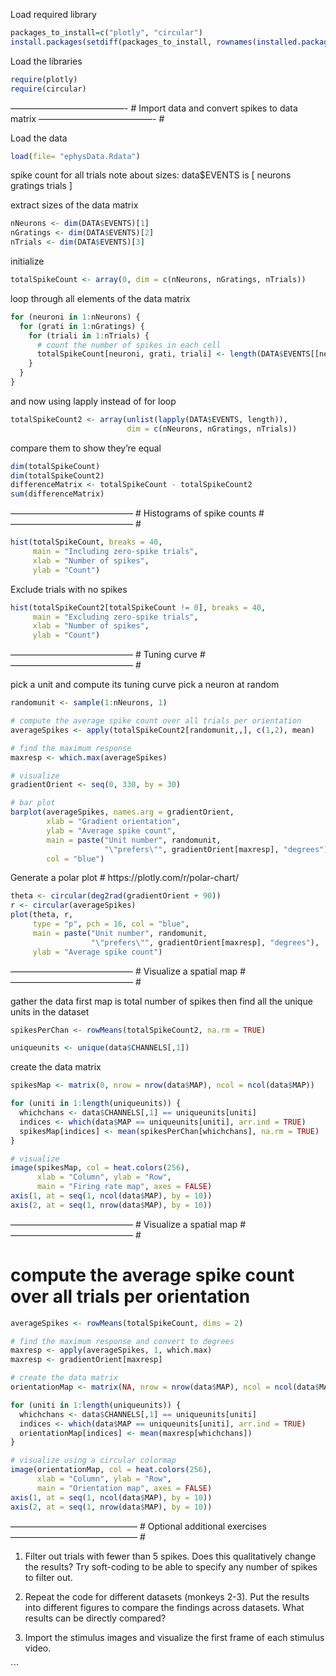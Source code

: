 Load required library

```r
packages_to_install=c("plotly", "circular")
install.packages(setdiff(packages_to_install, rownames(installed.packages())))
```

Load the libraries
```r
require(plotly)
require(circular)
```
 ---------------------------------------- #
Import data and convert spikes to data matrix
 ---------------------------------------- #

Load the data
```r
load(file= "ephysData.Rdata")
```

spike count for all trials
note about sizes:
data$EVENTS is [ neurons gratings trials ]

extract sizes of the data matrix

```r
nNeurons <- dim(DATA$EVENTS)[1]
nGratings <- dim(DATA$EVENTS)[2]
nTrials <- dim(DATA$EVENTS)[3]
```

initialize
```r
totalSpikeCount <- array(0, dim = c(nNeurons, nGratings, nTrials))
```

loop through all elements of the data matrix
```r
for (neuroni in 1:nNeurons) {
  for (grati in 1:nGratings) {
    for (triali in 1:nTrials) {
      # count the number of spikes in each cell
      totalSpikeCount[neuroni, grati, triali] <- length(DATA$EVENTS[[neuroni, grati, triali]])
    }
  }
}
```

and now using lapply instead of for loop
```r
totalSpikeCount2 <- array(unlist(lapply(DATA$EVENTS, length)),
                          dim = c(nNeurons, nGratings, nTrials))
```

compare them to show they're equal
```r
dim(totalSpikeCount)
dim(totalSpikeCount2)
differenceMatrix <- totalSpikeCount - totalSpikeCount2
sum(differenceMatrix)
```

------------------------------------------ #
Histograms of spike counts       #
------------------------------------------ #


```r

hist(totalSpikeCount, breaks = 40,
     main = "Including zero-spike trials",
     xlab = "Number of spikes",
     ylab = "Count")
```


Exclude trials with no spikes
```r
hist(totalSpikeCount2[totalSpikeCount != 0], breaks = 40,
     main = "Excluding zero-spike trials",
     xlab = "Number of spikes",
     ylab = "Count")
```

------------------------------------------ #
Tuning curve                     #
------------------------------------------ #


pick a unit and compute its tuning curve
pick a neuron at random
```r
randomunit <- sample(1:nNeurons, 1)

# compute the average spike count over all trials per orientation
averageSpikes <- apply(totalSpikeCount2[randomunit,,], c(1,2), mean)

# find the maximum response
maxresp <- which.max(averageSpikes)

# visualize
gradientOrient <- seq(0, 330, by = 30)

# bar plot
barplot(averageSpikes, names.arg = gradientOrient,
        xlab = "Gradient orientation",
        ylab = "Average spike count",
        main = paste("Unit number", randomunit,
                     "\"prefers\"", gradientOrient[maxresp], "degrees"),
        col = "blue")

```

Generate a polar plot
# https://plotly.com/r/polar-chart/

```r
theta <- circular(deg2rad(gradientOrient + 90))
r <- circular(averageSpikes)
plot(theta, r,
     type = "p", pch = 16, col = "blue",
     main = paste("Unit number", randomunit,
                  "\"prefers\"", gradientOrient[maxresp], "degrees"),
     ylab = "Average spike count")
```
------------------------------------------ #
Visualize a spatial map          #
------------------------------------------ #

gather the data
first map is total number of spikes
then find all the unique units in the dataset

```r
spikesPerChan <- rowMeans(totalSpikeCount2, na.rm = TRUE)

uniqueunits <- unique(data$CHANNELS[,1])
```

create the data matrix
```r
spikesMap <- matrix(0, nrow = nrow(data$MAP), ncol = ncol(data$MAP))

for (uniti in 1:length(uniqueunits)) {
  whichchans <- data$CHANNELS[,1] == uniqueunits[uniti]
  indices <- which(data$MAP == uniqueunits[uniti], arr.ind = TRUE)
  spikesMap[indices] <- mean(spikesPerChan[whichchans], na.rm = TRUE)
}

# visualize
image(spikesMap, col = heat.colors(256),
      xlab = "Column", ylab = "Row",
      main = "Firing rate map", axes = FALSE)
axis(1, at = seq(1, ncol(data$MAP), by = 10))
axis(2, at = seq(1, nrow(data$MAP), by = 10))
```
------------------------------------------ #
Visualize a spatial map          #
------------------------------------------ #

# compute the average spike count over all trials per orientation
```r
averageSpikes <- rowMeans(totalSpikeCount, dims = 2)

# find the maximum response and convert to degrees
maxresp <- apply(averageSpikes, 1, which.max)
maxresp <- gradientOrient[maxresp]

# create the data matrix
orientationMap <- matrix(NA, nrow = nrow(data$MAP), ncol = ncol(data$MAP))

for (uniti in 1:length(uniqueunits)) {
  whichchans <- data$CHANNELS[,1] == uniqueunits[uniti]
  indices <- which(data$MAP == uniqueunits[uniti], arr.ind = TRUE)
  orientationMap[indices] <- mean(maxresp[whichchans])
}

# visualize using a circular colormap
image(orientationMap, col = heat.colors(256),
      xlab = "Column", ylab = "Row",
      main = "Orientation map", axes = FALSE)
axis(1, at = seq(1, ncol(data$MAP), by = 10))
axis(2, at = seq(1, nrow(data$MAP), by = 10))
```

-------------------------------------------- #
Optional additional exercises
 -------------------------------------------- #

1) Filter out trials with fewer than 5 spikes. Does this qualitatively
   change the results? Try soft-coding to be able to specify any number
   of spikes to filter out.
 
2) Repeat the code for different datasets (monkeys 2-3). Put the results 
  into different figures to compare the findings across datasets. What results
  can be directly compared?

3) Import the stimulus images and visualize the first frame of each
   stimulus video.



```